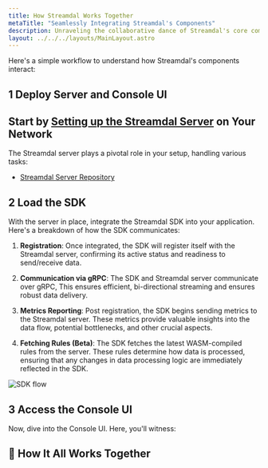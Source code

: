 ```yaml
---
title: How Streamdal Works Together
metaTitle: "Seamlessly Integrating Streamdal's Components"
description: Unraveling the collaborative dance of Streamdal's core components.
layout: ../../../layouts/MainLayout.astro
---
```



Here's a simple workflow to understand how Streamdal's components interact:

## <span class="number-badge">1</span> Deploy Server and Console UI

## Start by [Setting up the Streamdal Server](../../guides/deployment) on Your Network

The Streamdal server plays a pivotal role in your setup, handling various tasks:

- [Streamdal Server Repository](https://github.com/streamdal/server-repo-link)

##  <span class="number-badge">2</span> Load the SDK

With the server in place, integrate the Streamdal SDK into your application. Here's a breakdown of how the SDK communicates:

1. **Registration**: Once integrated, the SDK will register itself with the Streamdal server, confirming its active status and readiness to send/receive data.

2. **Communication via gRPC**: The SDK and Streamdal server communicate over gRPC, This ensures efficient, bi-directional streaming and ensures robust data delivery.

3. **Metrics Reporting**: Post registration, the SDK begins sending metrics to the Streamdal server. These metrics provide valuable insights into the data flow, potential bottlenecks, and other crucial aspects.

5. **Fetching Rules (Beta)**: The SDK fetches the latest WASM-compiled rules from the server. These rules determine how data is processed, ensuring that any changes in data processing logic are immediately reflected in the SDK.

<img src={sdkFlow} alt="SDK flow" />


##  <span class="number-badge">3</span> Access the Console UI

Now, dive into the Console UI. Here, you'll witness:



## 🧩 How It All Works Together